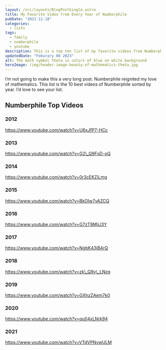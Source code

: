 ```yaml
---
layout: /src/layouts/BlogPostSingle.astro
title: My Favorite Video from Every Year of Numberphile
pubDate: "2021-11-18"
categories: 
  - lists
tags: 
  - family
  - numberphile
  - youtube
description: This is a top ten list of my favorite videos from Numberphile. One video is chosen for each year.
updatedDate: "Feburary 08 2023"
alt: The math symbol theta in colors of blue on white background
heroImage: /img/header-image-beauty-of-mathematics-theta.jpg
---
```


I’m not going to make this a very long post. Numberphile reignited my love of mathematics. This list is the 10 best videos of Numberphile sorted by year. I’d love to see your list.

## Numberphile Top Videos

### 2012 

https://www.youtube.com/watch?v=U6xJfP7-HCc

### 2013

https://www.youtube.com/watch?v=G2\_Q9FoD-oQ

### 2014

https://www.youtube.com/watch?v=0r3cEKZiLmg

### 2015

https://www.youtube.com/watch?v=BkOIw7vAZCQ

### 2016

https://www.youtube.com/watch?v=G7zT9MljJ3Y

### 2017

https://www.youtube.com/watch?v=NgbK43jB4rQ

### 2018

https://www.youtube.com/watch?v=zk\_Q9y\_LNzg

### 2019

https://www.youtube.com/watch?v=GXhzZAem7k0

### 2020

https://www.youtube.com/watch?v=qu04xLNrk94

### 2021

https://www.youtube.com/watch?v=VTdVPNvwULM

